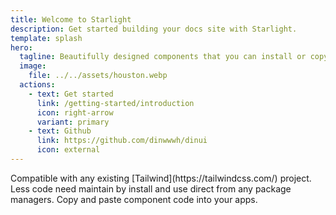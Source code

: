 ```yaml
---
title: Welcome to Starlight
description: Get started building your docs site with Starlight.
template: splash
hero:
  tagline: Beautifully designed components that you can install or copy and paste into your apps. Accessible. Customizable. Open Source.
  image:
    file: ../../assets/houston.webp
  actions:
    - text: Get started
      link: /getting-started/introduction
      icon: right-arrow
      variant: primary
    - text: Github
      link: https://github.com/dinwwwh/dinui
      icon: external
---
```



<CardGrid stagger>
  <Card title="Easy to use" icon="setting">
    Compatible with any existing [Tailwind](https://tailwindcss.com/) project.
  </Card>
  <Card title="Installable" icon="seti:npm">
    Less code need maintain by install and use direct from any package managers.
  </Card>
  <Card title="Copy and paste" icon="pencil">
    Copy and paste component code into your apps.
  </Card>
</CardGrid>


<div class="pt-6 pb-12">
  <SiteFooter />
</div>
